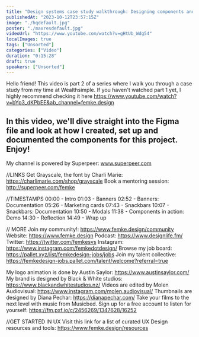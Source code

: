 ```yaml
---
title: "Design systems case study walkthrough: Designing components and creating documentation [Part 2]"
publishedAt: "2023-10-12T23:57:15Z"
image: "./hqdefault.jpg"
poster: "./maxresdefault.jpg"
videoUrl: "https://www.youtube.com/watch?v=gHtUb_Wdg54"
localImages: true
tags: ["Unsorted"]
categories: ["Video"]
duration: "0:15:28"
draft: true
speakers: ["Unsorted"]
---
```

Hello friend! This video is part 2 of a series where I walk you through a case study from my time at Wealthsimple. If you haven't watched part 1 yet, I highly recommend checking it here https://www.youtube.com/watch?v=bYp3_dKPbEE&ab_channel=femke.design

In this video, we'll dive straight into the Figma file and look at how I created, set up and documented the components for this project. Enjoy!
----------------------------------------------
My channel is powered by Superpeer: www.superpeer.com

//LINKS
Get Grayscale, the font by Charli Marie: https://charlimarie.com/shop/grayscale
Book a mentoring session: http://superpeer.com/femke


//TIMESTAMPS 
00:00 - Intro
01:03 - Banners
02:52 - Banners: Documentation
05:26 - Marketing cards
07:43 - Snackbars
10:07 - Snackbars: Documentation
10:50 - Modals
11:38 - Components in action: Demo
14:30 - Reflection
14:49 - Wrap up

// MORE
Join my community!: https://www.femke.design/community
Website: https://www.femke.design
Podcast: https://www.designlife.fm/
Twitter: https://twitter.com/femkesvs
Instagram: https://www.instagram.com/femkedotdesign/
Browse my job board: https://pallet.xyz/list/femkedesign-jobs/jobs
Join my talent collective: https://femkedesign-jobs.pallet.com/talent/welcome?referral=true

My logo animation is done by Austin Saylor: https://www.austinsaylor.com/
My brand is designed by Black & White studios: https://www.blackandwhitestudios.nz/
Videos are edited by Molen Audiovisual: https://www.instagram.com/molen.audiovisual/
Thumbnails are designed by Diana Pechar: https://dianapechar.com/
Take your films to the next level with music from Musicbed. Sign up for a free account to listen for yourself: https://fm.pxf.io/c/2456269/1347628/16252

//GET STARTED IN UX
Visit this link for a list of curated UX Design resources and tools: https://www.femke.design/resources
